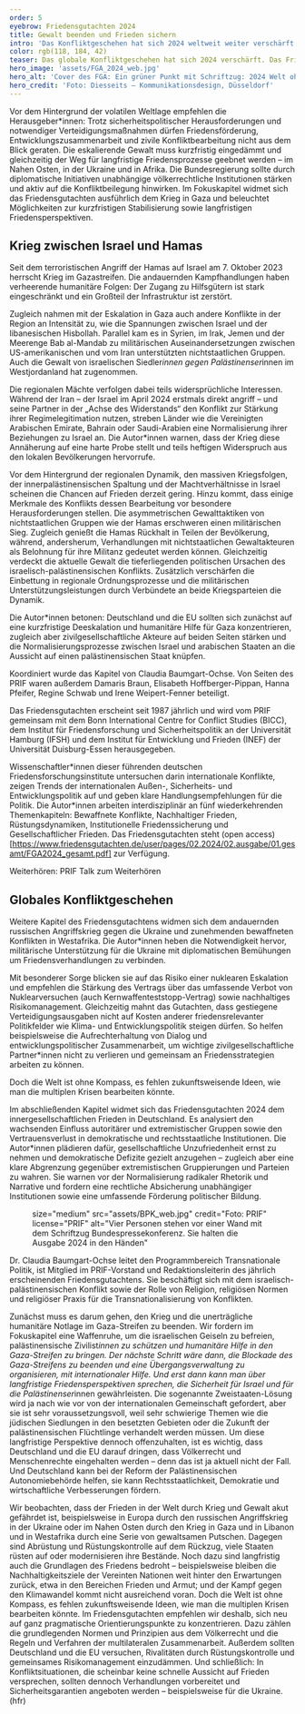 ```yaml
---
order: 5
eyebrow: Friedensgutachten 2024
title: Gewalt beenden und Frieden sichern
intro: 'Das Konfliktgeschehen hat sich 2024 weltweit weiter verschärft: Der Krieg zwischen Israel und der Hamas im Gazastreifen droht zu einem regionalen Flächenbrand zu eskalieren, der russische Angriffskrieg auf die Ukraine dauert unvermindert an und bewaffnete Konflikte und Militärputsche destabilisieren Teile Westafrikas. Auch die Gefahr nuklearer Eskalation steigt weiter, während internationale Regeln und Institutionen der Friedenssicherung an Bindungskraft verlieren. Das Friedensgutachten 2024 nimmt zu diesen Entwicklungen Stellung und zeigt Lösungsansätze auf.'
color: rgb(118, 184, 42)
teaser: Das globale Konfliktgeschehen hat sich 2024 verschärft. Das Friedensgutachten nimmt Stellung und zeigt Lösungsansätze auf.
hero_image: 'assets/FGA_2024_web.jpg'
hero_alt: 'Cover des FGA: Ein grüner Punkt mit Schriftzug: 2024 Welt ohne Kompass / friedensgutachten.'
hero_credit: 'Foto: Diesseits – Kommunikationsdesign, Düsseldorf'
---
```


<Leadin>Vor dem Hintergrund der volatilen Weltlage</Leadin> empfehlen die Herausgeber\*innen: Trotz sicherheitspolitischer Herausforderungen und notwendiger Verteidigungsmaßnahmen dürfen Friedensförderung, Entwicklungszusammenarbeit und zivile Konfliktbearbeitung nicht aus dem Blick geraten. Die eskalierende Gewalt muss kurzfristig eingedämmt und gleichzeitig der Weg für langfristige Friedensprozesse geebnet werden – im Nahen Osten, in der Ukraine und in Afrika. Die Bundesregierung sollte durch diplomatische Initiativen unabhängige völkerrechtliche Institutionen stärken und aktiv auf die Konfliktbeilegung hinwirken. Im Fokuskapitel widmet sich das Friedensgutachten ausführlich dem Krieg in Gaza und beleuchtet Möglichkeiten zur kurzfristigen Stabilisierung sowie langfristigen Friedensperspektiven.

## Krieg zwischen Israel und Hamas

Seit dem terroristischen Angriff der Hamas auf Israel am 7. Oktober 2023 herrscht Krieg im Gazastreifen. Die andauernden Kampfhandlungen haben verheerende humanitäre Folgen: Der Zugang zu Hilfsgütern ist stark eingeschränkt und ein Großteil der Infrastruktur ist zerstört.

Zugleich nahmen mit der Eskalation in Gaza auch andere Konflikte in der Region an Intensität zu, wie die Spannungen zwischen Israel und der libanesischen Hisbollah. Parallel kam es in Syrien, im Irak, Jemen und der Meerenge Bab al-Mandab zu militärischen Auseinandersetzungen zwischen US-amerikanischen und vom Iran unterstützten nichtstaatlichen Gruppen. Auch die Gewalt von israelischen Siedler*innen gegen Palästinenser*innen im Westjordanland hat zugenommen.

Die regionalen Mächte verfolgen dabei teils widersprüchliche Interessen. Während der Iran – der Israel im April 2024 erstmals direkt angriff – und seine Partner in der „Achse des Widerstands“ den Konflikt zur Stärkung ihrer Regimelegitimation nutzen, streben Länder wie die Vereinigten Arabischen Emirate, Bahrain oder Saudi-Arabien eine Normalisierung ihrer Beziehungen zu Israel an. Die Autor*innen warnen, dass der Krieg diese Annäherung auf eine harte Probe stellt und teils heftigen Widerspruch aus den lokalen Bevölkerungen hervorrufe.

Vor dem Hintergrund der regionalen Dynamik, den massiven Kriegsfolgen, der innerpalästinensischen Spaltung und der Machtverhältnisse in Israel scheinen die Chancen auf Frieden derzeit gering. Hinzu kommt, dass einige Merkmale des Konflikts dessen Bearbeitung vor besondere Herausforderungen stellen. Die asymmetrischen Gewalttaktiken von nichtstaatlichen Gruppen wie der Hamas erschweren einen militärischen Sieg. Zugleich genießt die Hamas Rückhalt in Teilen der Bevölkerung, während, andersherum, Verhandlungen mit nichtstaatlichen Gewaltakteuren als Belohnung für ihre Militanz gedeutet werden können. Gleichzeitig verdeckt die aktuelle Gewalt die tieferliegenden politischen Ursachen des israelisch-palästinensischen Konflikts. Zusätzlich verschärfen die Einbettung in regionale Ordnungsprozesse und die militärischen Unterstützungsleistungen durch Verbündete an beide Kriegsparteien die Dynamik.

Die Autor\*innen betonen: Deutschland und die EU sollten sich zunächst auf eine kurzfristige Deeskalation und humanitäre Hilfe für Gaza konzentrieren, zugleich aber zivilgesellschaftliche Akteure auf beiden Seiten stärken und die Normalisierungsprozesse zwischen Israel und arabischen Staaten an die Aussicht auf einen palästinensischen Staat knüpfen.

Koordiniert wurde das Kapitel von Claudia Baumgart-Ochse. Von Seiten des PRIF waren außerdem Damaris Braun, Elisabeth Hoffberger-Pippan, Hanna Pfeifer, Regine Schwab und Irene Weipert-Fenner beteiligt.

<Callout eyebrow="Infobox" title="Das Friedensgutachten" expandable={false}>

Das Friedensgutachten erscheint seit 1987 jährlich und wird vom PRIF gemeinsam mit dem Bonn International Centre for Conflict Studies (BICC), dem Institut für Friedensforschung und Sicherheitspolitik an der Universität Hamburg (IFSH) und dem Institut für Entwicklung und Frieden (INEF) der Universität Duisburg-Essen herausgegeben.

Wissenschaftler\*innen dieser führenden deutschen Friedensforschungsinstitute untersuchen darin internationale Konflikte, zeigen Trends der internationalen Außen-, Sicherheits- und Entwicklungspolitik auf und geben klare Handlungsempfehlungen für die Politik. Die Autor*innen arbeiten interdisziplinär an fünf wiederkehrenden Themenkapiteln: Bewaffnete Konflikte, Nachhaltiger Frieden, Rüstungsdynamiken, Institutionelle Friedenssicherung und Gesellschaftlicher Frieden. Das Friedensgutachten steht (open access)[https://www.friedensgutachten.de/user/pages/02.2024/02.ausgabe/01.gesamt/FGA2024_gesamt.pdf] zur Verfügung.

</Callout>

<CallToAction url="https://blog.prif.org/2024/09/05/prif-talk-010-das-friedensgutachten-2024/">

Weiterhören: PRIF Talk zum Weiterhören

</CallToAction>

## Globales Konfliktgeschehen

Weitere Kapitel des Friedensgutachtens widmen sich dem andauernden russischen Angriffskrieg gegen die Ukraine und zunehmenden bewaffneten Konflikten in Westafrika. Die Autor\*innen heben die Notwendigkeit hervor, militärische Unterstützung für die Ukraine mit diplomatischen Bemühungen um Friedensverhandlungen zu verbinden.

Mit besonderer Sorge blicken sie auf das Risiko einer nuklearen Eskalation und empfehlen die Stärkung des Vertrags über das umfassende Verbot von Nuklearversuchen (auch Kernwaffenteststopp-Vertrag) sowie nachhaltiges Risikomanagement. Gleichzeitig mahnt das Gutachten, dass gestiegene Verteidigungsausgaben nicht auf Kosten anderer friedensrelevanter Politikfelder wie Klima- und Entwicklungspolitik steigen dürfen. So helfen beispielsweise die Aufrechterhaltung von Dialog und entwicklungspolitischer Zusammenarbeit, um wichtige zivilgesellschaftliche Partner*innen nicht zu verlieren und gemeinsam an Friedensstrategien arbeiten zu können.

<Quote>

Doch die Welt ist ohne Kompass, es fehlen zukunftsweisende Ideen, wie man die multiplen Krisen bearbeiten könnte.

</Quote>

Im abschließenden Kapitel widmet sich das Friedensgutachten 2024 dem innergesellschaftlichen Frieden in Deutschland. Es analysiert den wachsenden Einfluss autoritärer und extremistischer Gruppen sowie den Vertrauensverlust in demokratische und rechtsstaatliche Institutionen. Die Autor*innen plädieren dafür, gesellschaftliche Unzufriedenheit ernst zu nehmen und demokratische Defizite gezielt anzugehen – zugleich aber eine klare Abgrenzung gegenüber extremistischen Gruppierungen und Parteien zu wahren. Sie warnen vor der Normalisierung radikaler Rhetorik und Narrative und fordern eine rechtliche Absicherung unabhängiger Institutionen sowie eine umfassende Förderung politischer Bildung.

<Figure>
  size="medium"
  src="assets/BPK_web.jpg"
  credit="Foto: PRIF"
  license="PRIF"
  alt="Vier Personen stehen vor einer Wand mit dem Schriftzug Bundespressekonferenz. Sie halten die Ausgabe 2024 in den Händen"
</Figure>

</Interview>

<Interview title="Interview mit Claudia-Baumgart-Ochse">

<InterviewParticipant name="Claudia Baumgart-Ochse" image="assets/CBO_Portrait_web.jpg">

Dr. Claudia Baumgart-Ochse leitet den Programmbereich Transnationale Politik, ist Mitglied im PRIF-Vorstand und Redaktionsleiterin des jährlich erscheinenden Friedensgutachtens. Sie beschäftigt sich mit dem israelisch-palästinensischen Konflikt sowie der Rolle von Religion, religiösen Normen und religiöser Praxis für die Transnationalisierung von Konflikten.

</InterviewParticipant>

<InterviewQuestion q="Das Fokuskapitel legt den Schwerpunkt auf den andauernden Gaza-Krieg und empfiehlt, mittel- und langfristige Friedensperspektiven offenzuhalten. Wie können diese Friedensperspektiven politisch aussehen? Welche Chancen und Hindernisse gibt es für eine Konfliktlösung?">

Zunächst muss es darum gehen, den Krieg und die unerträgliche humanitäre Notlage im Gaza-Streifen zu beenden. Wir fordern im Fokuskapitel eine Waffenruhe, um die israelischen Geiseln zu befreien, palästinensische Zivilist*innen zu schützen und humanitäre Hilfe in den Gaza-Streifen zu bringen. Der nächste Schritt wäre dann, die Blockade des Gaza-Streifens zu beenden und eine Übergangsverwaltung zu organisieren, mit internationaler Hilfe. Und erst dann kann man über langfristige Friedensperspektiven sprechen, die Sicherheit für Israel und für die Palästinenser*innen gewährleisten. Die sogenannte Zweistaaten-Lösung wird ja nach wie vor von der internationalen Gemeinschaft gefordert, aber sie ist sehr voraussetzungsvoll, weil sehr schwierige Themen wie die jüdischen Siedlungen in den besetzten Gebieten oder die Zukunft der palästinensischen Flüchtlinge verhandelt werden müssen. Um diese langfristige Perspektive dennoch offenzuhalten, ist es wichtig, dass Deutschland und die EU darauf dringen, dass Völkerrecht und Menschenrechte eingehalten werden – denn das ist ja aktuell nicht der Fall. Und Deutschland kann bei der Reform der Palästinensischen Autonomiebehörde helfen, sie kann Rechtsstaatlichkeit, Demokratie und wirtschaftliche Verbesserungen fördern.

</InterviewQuestion>

<InterviewQuestion q="Insgesamt zeichnet das Friedensgutachten ein ernüchterndes Bild der „Welt ohne Kompass“. Warum wurde dieses Bild gewählt? Wie können Deutschland und die EU diesen negativen Entwicklungen entgegenwirken?">

Wir beobachten, dass der Frieden in der Welt durch Krieg und Gewalt akut gefährdet ist, beispielsweise in Europa durch den russischen Angriffskrieg in der Ukraine oder im Nahen Osten durch den Krieg in Gaza und in Libanon und in Westafrika durch eine Serie von gewaltsamen Putschen. Dagegen sind Abrüstung und Rüstungskontrolle auf dem Rückzug, viele Staaten rüsten auf oder modernisieren ihre Bestände. Noch dazu sind langfristig auch die Grundlagen des Friedens bedroht – beispielsweise bleiben die Nachhaltigkeitsziele der Vereinten Nationen weit hinter den Erwartungen zurück, etwa in den Bereichen Frieden und Armut; und der Kampf gegen den Klimawandel kommt nicht ausreichend voran. Doch die Welt ist ohne Kompass, es fehlen zukunftsweisende Ideen, wie man die multiplen Krisen bearbeiten könnte. Im Friedensgutachten empfehlen wir deshalb, sich neu auf ganz pragmatische Orientierungspunkte zu konzentrieren. Dazu zählen die grundlegenden Normen und Prinzipien aus dem Völkerrecht und die Regeln und Verfahren der multilateralen Zusammenarbeit. Außerdem sollten Deutschland und die EU versuchen, Rivalitäten durch Rüstungskontrolle und gemeinsames Risikomanagement einzudämmen. Und schließlich: In Konfliktsituationen, die scheinbar keine schnelle Aussicht auf Frieden versprechen, sollten dennoch Verhandlungen vorbereitet und Sicherheitsgarantien angeboten werden – beispielsweise für die Ukraine. (hfr)

</InterviewQuestion>

</Interview>